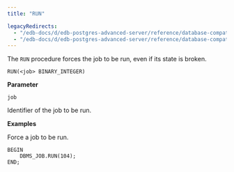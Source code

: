 ```yaml
---
title: "RUN"

legacyRedirects:
  - "/edb-docs/d/edb-postgres-advanced-server/reference/database-compatibility-for-oracle-developers-built-in-package-guide/13/run.html"
  - "/edb-docs/d/edb-postgres-advanced-server/reference/database-compatibility-for-oracle-developers-built-in-package-guide/latest/run.html"
---
```


The `RUN` procedure forces the job to be run, even if its state is broken.

```text
RUN(<job> BINARY_INTEGER)
```

**Parameter**

`job`

 Identifier of the job to be run.

**Examples**

Force a job to be run.

```text
BEGIN
    DBMS_JOB.RUN(104);
END;
```
